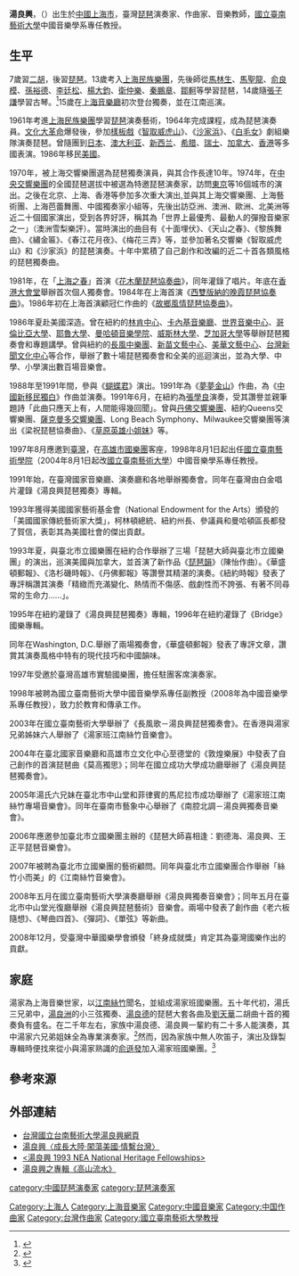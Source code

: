 {{Inappropriate tone|time=2009-08-21T13:14:55+00:00}}
'''湯良興'''，（{{bd|1948年||}}）出生於[[中華民國_(大陸時期)|中國]][[上海市_(中華民國)|上海市]]，臺灣[[琵琶|琵琶]]演奏家、作曲家、音樂教師，[[國立臺南藝術大學|國立臺南藝術大學]]中國音樂學系專任教授。

==生平==

7歲習[[二胡|二胡]]，後習[[琵琶|琵琶]]。13歲考入[[上海民族樂團|上海民族樂團]]，先後師從[[馬林生|馬林生]]、[[馬聖龍|馬聖龍]]、[[俞良模|俞良模]]、[[孫裕德|孫裕德]]、[[李廷松_(音樂家)|李廷松]]、[[楊大鈞|楊大鈞]]、[[衛仲樂|衛仲樂]]、[[秦鵬章|秦鵬章]]、[[鄒軻|鄒軻]]等學習琵琶，14歲隨[[張子謙|張子謙]]學習古琴。<ref>{{Cite book|title=《操縵瑣記》|last=張|first=子謙|authorlink=張子謙|publisher=中華書局|year=2005|isbn=9787101048513|quote=（1962年）補三月一日  我團附設學館，學生湯良興年十五歲，原學琵琶，成績甚優，今起從我兼學琴，天資聰穎，預計不難成就。}}</ref>15歲在[[上海音樂廳|上海音樂廳]]初次登台獨奏，並在江南巡演。

1961年考進[[上海民族樂團|上海民族樂團]]學習[[琵琶|琵琶]]演奏藝術，1964年完成課程，成為琵琶演奏員。[[文化大革命|文化大革命]]爆發後，參加[[樣板戲|樣板戲]]《[[智取威虎山|智取威虎山]]》、《[[沙家浜|沙家浜]]》、《[[白毛女|白毛女]]》劇組樂隊演奏琵琶。曾隨團到[[日本|日本]]、[[澳大利亚|澳大利亚]]、[[新西兰|新西兰]]、[[希腊|希腊]]、[[瑞士|瑞士]]、[[加拿大|加拿大]]、[[香港|香港]]等多國表演。1986年移民[[美國|美國]]。

1970年，被上海交響樂團選為琵琶獨奏演員，與其合作長達10年。1974年，在[[中央交響樂團|中央交響樂團]]的全國琵琶選拔中被選為特邀琵琶演奏家，訪問[[東京|東京]]等16個城市的演出。之後在北京、上海、香港等參加多次重大演出,並與其上海交響樂團、上海藝術團、上海芭蕾舞團、中國獨奏家小組等，先後出訪亞洲、澳洲、歐洲、北美洲等近二十個國家演出，受到各界好評，稱其為「世界上最優秀、最動人的彈撥音樂家之一」（澳洲雪梨樂評）。當時演出的曲目有《十面埋伏》、《天山之春》、《黎族舞曲》、《繡金匾》、《春江花月夜》、《梅花三弄》等，並參加著名交響樂《智取威虎山》和《沙家浜》的琵琶演奏。十年中累積了自己創作和改編的近二十首各類風格的琵琶獨奏曲。

1981年，在「[[上海之春|上海之春]]」首演《[[花木蘭琵琶協奏曲|花木蘭琵琶協奏曲]]》，同年灌錄了唱片。年底在[[香港大會堂|香港大會堂]]舉辦首次個人獨奏會。1984年在上海首演《[[西雙版納的晚霞琵琶協奏曲|西雙版納的晚霞琵琶協奏曲]]》。1986年初在上海首演顧冠仁作曲的《[[故鄉風情琵琶協奏曲|故鄉風情琵琶協奏曲]]》。 

1986年夏赴美國深造。曾在紐約的[[林肯中心|林肯中心]]、[[卡內基音樂廳|卡內基音樂廳]]、[[世界音樂中心|世界音樂中心]]、[[哥倫比亞大學|哥倫比亞大學]]、[[耶魯大學|耶魯大學]]、[[曼哈頓音樂學院|曼哈頓音樂學院]]、[[威斯林大學|威斯林大學]]、[[芝加哥大學|芝加哥大學]]等舉辦琵琶獨奏會和專題講學。曾與紐約的[[長風中樂團|長風中樂團]]、[[新苗文藝中心|新苗文藝中心]]、[[美華文藝中心|美華文藝中心]]、[[台灣新聞文化中心|台灣新聞文化中心]]等合作，舉辦了數十場琵琶獨奏會和全美的巡迴演出，並為大學、中學、小學演出數百場音樂會。

1988年至1991年間，參與《[[蝴蝶君|蝴蝶君]]》演出。1991年為《[[夢夢金山|夢夢金山]]》作曲，為《[[中國新移民獨白|中國新移民獨白]]》作曲並演奏。1991年6月，在紐約為[[張學良|張學良]]演奏，受其讚譽並親筆題詩「此曲只應天上有，人間能得幾回聞」。曾與[[丹佛交響樂團|丹佛交響樂團]]、紐約Queens交響樂團、[[薩克曼多交響樂團|薩克曼多交響樂團]]、Long Beach Symphony、Milwaukee交響樂團等演出《梁祝琵琶協奏曲》、《[[草原英雄小姐妹|草原英雄小姐妹]]》等。

1997年8月應邀到[[臺灣|臺灣]]，在[[高雄市國樂團|高雄市國樂團]]客座，1998年8月1日起出任[[國立臺南藝術學院|國立臺南藝術學院]]（2004年8月1日起改[[國立臺南藝術大學|國立臺南藝術大學]]）中國音樂學系專任教授。

1991年始，在臺灣國家音樂廳、演奏廳和各地舉辦獨奏會。同年在臺灣由白金唱片灌錄《湯良興琵琶獨奏》專輯。

1993年獲得美國國家藝術基金會（National Endowment for the Arts）頒發的「美國國家傳統藝術家大獎」，柯林頓總統、紐約州長、參議員和曼哈頓區長都發了賀信，表彰其為美國社會的傑出貢獻。

1993年夏，與臺北市立國樂團在紐約合作舉辦了三場「琵琶大師與臺北市立國樂團」的演出，巡演美國與加拿大，並首演了新作品《[[琵琶韻|琵琶韻]]》（陳怡作曲）。《華盛頓郵報》、《洛杉磯時報》、《丹佛郵報》等讚譽其精湛的演奏。《紐約時報》發表了專評稱讚其演奏「精緻而充滿變化、熱情而不傷感、戲劇性而不誇張、有著不同尋常的生命力……」。

1995年在紐約灌錄了《湯良興琵琶獨奏》專輯，1996年在紐約灌錄了《Bridge》國樂專輯。

同年在Washington, D.C.舉辦了兩場獨奏會，《華盛頓郵報》發表了專評文章，讚賞其演奏風格中特有的現代技巧和中國韻味。

1997年受邀於臺灣高雄市實驗國樂團，擔任駐團客席演奏家。

1998年被聘為國立臺南藝術大學中國音樂學系專任副教授（2008年為中國音樂學系專任教授），致力於教育和傳承工作。

2003年在國立臺南藝術大學舉辦了《長風歌－湯良興琵琶獨奏會》。在香港與湯家兄弟姊妹六人舉辦了《湯家班江南絲竹音樂會》。

2004年在臺北國家音樂廳和高雄市立文化中心至德堂的《敦煌樂展》中發表了自己創作的首演琵琶曲《莫高獨思》；同年在國立成功大學成功廳舉辦了《湯良興琵琶獨奏會》。

2005年湯氏六兄妹在臺北市中山堂和菲律賓的馬尼拉市成功舉辦了《湯家班江南絲竹專場音樂會》。同年在臺南市藝象中心舉辦了《南腔北調－湯良興獨奏音樂會》。

2006年應邀參加臺北市立國樂團主辦的《琵琶大師喜相逢：劉德海、湯良興、王正平琵琶音樂會》。

2007年被聘為臺北市立國樂團的藝術顧問。同年與臺北市立國樂團合作舉辦「絲竹小而美」的《江南絲竹音樂會》。

2008年五月在國立臺南藝術大學演奏廳舉辦《湯良興獨奏音樂會》；同年五月在臺北市中山堂光復廳舉辦《湯良興琵琶藝術》音樂會。兩場中發表了創作曲《老六板隨想》、《琴曲四首》、《彈詞》、《單弦》等新曲。

2008年12月，受臺灣中華國樂學會頒發「終身成就獎」肯定其為臺灣國樂作出的貢獻。

==家庭==

湯家為上海音樂世家，以[[江南絲竹|江南絲竹]]聞名，並組成湯家班國樂團。五十年代初，湯氏三兄弟中，[[湯良洲|湯良洲]]的小三弦獨奏、[[湯良德|湯良德]]的琵琶大套各曲及[[劉天華|劉天華]]二胡曲十首的獨奏負有盛名。在二千年左右，家族中湯良德、湯良興一輩約有二十多人能演奏，其中湯家六兄弟姐妹全為專業演奏家。<ref>{{Cite web|title=大師級江南絲竹演奏家族「湯家班」　十一月香港演奏一場|url=https://www.info.gov.hk/gia/general/200309/29/0929069.htm|access-date=2021-09-03|work=www.info.gov.hk|archive-date=2021-09-03|archive-url=https://web.archive.org/web/20210903023303/https://www.info.gov.hk/gia/general/200309/29/0929069.htm|dead-url=no}}</ref>然而，因為家族中無人吹笛子，演出及錄製專輯時便找來從小與湯家熟識的[[俞遜發|俞遜發]]加入湯家班國樂團。<ref>{{Cite book|title=《江南絲竹》|author=湯家班國樂團|publisher=國綸企業|location=臺北}}</ref>

==參考來源==
{{reflist}}

==外部連結==

*[https://web.archive.org/web/20090803100829/http://chinesemusic.tnnua.edu.tw/releaseRedirect.do?unitID=184&pageID=7488 台灣國立台南藝術大學湯良興網頁]
*[http://art.tnnua.edu.tw/ethnomu/Teacher/talk_t_04.htm 湯良興〈成長大陸·闖蕩美國·情繫台灣〉] {{Wayback|url=http://art.tnnua.edu.tw/ethnomu/Teacher/talk_t_04.htm |date=20110630114344 }}
*[https://web.archive.org/web/20090720085511/http://www.nea.gov/honors/heritage/fellows/fellow.php?id=1993_12 <湯良興 1993 NEA National Heritage Fellowships>]
*[https://www.youtube.com/playlist?list=OLAK5uy_mJah3eEgqF-riZqP520ntjC9NdhFlP24U 湯良興之專輯《高山流水》] {{Wayback|url=https://www.youtube.com/playlist?list=OLAK5uy_mJah3eEgqF-riZqP520ntjC9NdhFlP24U |date=20210812031155 }}

{{Authority control}}
{{DEFAULTSORT:T}}
[[Category:上海人|Category:上海人]]
[[Category:上海音樂家|Category:上海音樂家]]
[[Category:中國音樂家|Category:中國音樂家]]
[[Category:中国作曲家|Category:中国作曲家]]
[[Category:台灣作曲家|Category:台灣作曲家]]
[[category:中國琵琶演奏家|category:中國琵琶演奏家]]
[[category:琵琶演奏家|category:琵琶演奏家]]
[[Category:國立臺南藝術大學教授|Category:國立臺南藝術大學教授]]